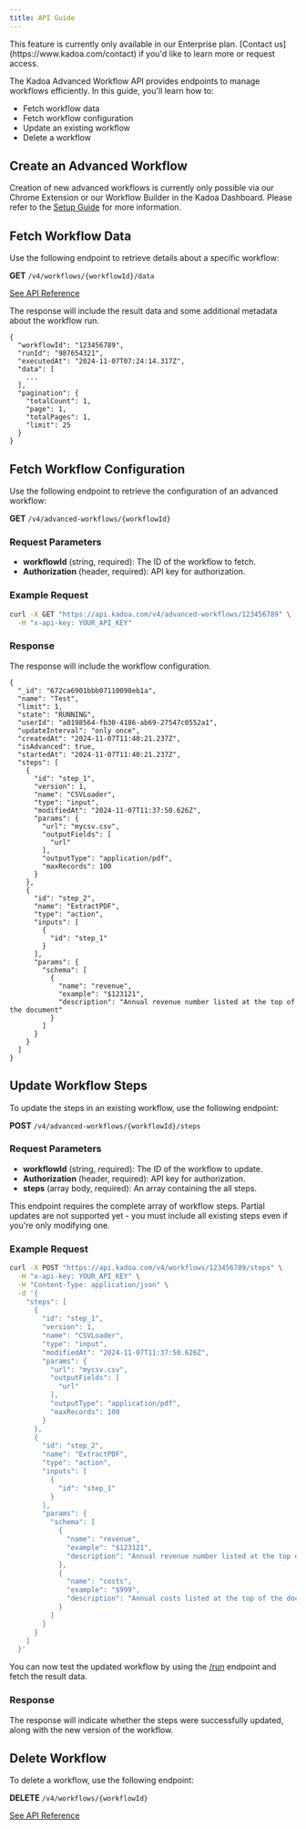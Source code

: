```yaml
---
title: API Guide
---
```


<Note>
  This feature is currently only available in our Enterprise plan. [Contact
  us](https://www.kadoa.com/contact) if you'd like to learn more or request
  access.
</Note>

The Kadoa Advanced Workflow API provides endpoints to manage workflows efficiently. In this guide, you'll learn how to:

- Fetch workflow data
- Fetch workflow configuration
- Update an existing workflow
- Delete a workflow

## Create an Advanced Workflow
Creation of new advanced workflows is currently only possible via our Chrome Extension or our Workflow Builder in the Kadoa Dashboard.
Please refer to the [Setup Guide](/docs/advanced-workflows/introduction) for more information.


## Fetch Workflow Data

Use the following endpoint to retrieve details about a specific workflow:

**GET** `/v4/workflows/{workflowId}/data`

[See API Reference](/api-reference/workflows/get-workflow-data-by-id)



The response will include the result data and some additional metadata about the workflow run.

```
{
  "workflowId": "123456789",
  "runId": "987654321",
  "executedAt": "2024-11-07T07:24:14.317Z",
  "data": [
    ...
  ],
  "pagination": {
    "totalCount": 1,
    "page": 1,
    "totalPages": 1,
    "limit": 25
  }
}
```

## Fetch Workflow Configuration
Use the following endpoint to retrieve the configuration of an advanced workflow:

**GET** `/v4/advanced-workflows/{workflowId}`

### Request Parameters

- **workflowId** (string, required): The ID of the workflow to fetch.
- **Authorization** (header, required): API key for authorization.

### Example Request
```bash
curl -X GET "https://api.kadoa.com/v4/advanced-workflows/123456789" \
  -H "x-api-key: YOUR_API_KEY"
```

### Response
The response will include the workflow configuration.

```
{
  "_id": "672ca6901bbb07110098eb1a",
  "name": "Test",
  "limit": 1,
  "state": "RUNNING",
  "userId": "a0198564-fb30-4186-ab69-27547c0552a1",
  "updateInterval": "only once",
  "createdAt": "2024-11-07T11:40:21.237Z",
  "isAdvanced": true,
  "startedAt": "2024-11-07T11:40:21.237Z",
  "steps": [
    {
      "id": "step_1",
      "version": 1,
      "name": "CSVLoader",
      "type": "input",
      "modifiedAt": "2024-11-07T11:37:50.626Z",
      "params": {
        "url": "mycsv.csv",
        "outputFields": [
          "url"
        ],
        "outputType": "application/pdf",
        "maxRecords": 100
      }
    },
    {
      "id": "step_2",
      "name": "ExtractPDF",
      "type": "action",
      "inputs": [
        {
          "id": "step_1"
        }
      ],
      "params": {
        "schema": [
          {
            "name": "revenue",
            "example": "$123121",
            "description": "Annual revenue number listed at the top of the document"
          }
        ]
      }
    }
  ]
}
```



## Update Workflow Steps

To update the steps in an existing workflow, use the following endpoint:

**POST** `/v4/advanced-workflows/{workflowId}/steps`

### Request Parameters

- **workflowId** (string, required): The ID of the workflow to update.
- **Authorization** (header, required): API key for authorization.
- **steps** (array body, required): An array containing the all steps.

<Note>
    This endpoint requires the complete array of workflow steps. Partial updates are not supported yet - you must include all existing steps even if you're only modifying one.
</Note>


### Example Request
```bash
curl -X POST "https://api.kadoa.com/v4/workflows/123456789/steps" \
  -H "x-api-key: YOUR_API_KEY" \
  -H "Content-Type: application/json" \
  -d '{
    "steps": [
      {
        "id": "step_1",
        "version": 1,
        "name": "CSVLoader",
        "type": "input",
        "modifiedAt": "2024-11-07T11:37:50.626Z",
        "params": {
          "url": "mycsv.csv",
          "outputFields": [
            "url"
          ],
          "outputType": "application/pdf",
          "maxRecords": 100
        }
      },
      {
        "id": "step_2",
        "name": "ExtractPDF",
        "type": "action",
        "inputs": [
          {
            "id": "step_1"
          }
        ],
        "params": {
          "schema": [
            {
              "name": "revenue",
              "example": "$123121",
              "description": "Annual revenue number listed at the top of the document"
            },
            {
              "name": "costs",
              "example": "$999",
              "description": "Annual costs listed at the top of the document"
            }
          ]
        }
      }
    ]
  }'
```

You can now test the updated workflow by using the [/run](/api-reference/workflows/run-a-workflow) endpoint and fetch the result data.

### Response
The response will indicate whether the steps were successfully updated, along with the new version of the workflow.

## Delete Workflow

To delete a workflow, use the following endpoint:

**DELETE** `/v4/workflows/{workflowId}`

[See API Reference](/api-reference/workflows/delete-a-workflow)
